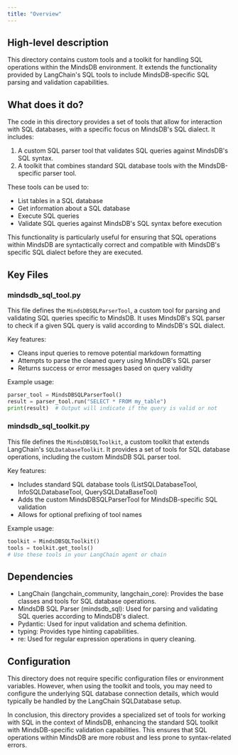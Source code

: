 ```yaml
---
title: "Overview"
---
```


## High-level description
This directory contains custom tools and a toolkit for handling SQL operations within the MindsDB environment. It extends the functionality provided by LangChain's SQL tools to include MindsDB-specific SQL parsing and validation capabilities.

## What does it do?
The code in this directory provides a set of tools that allow for interaction with SQL databases, with a specific focus on MindsDB's SQL dialect. It includes:

1. A custom SQL parser tool that validates SQL queries against MindsDB's SQL syntax.
2. A toolkit that combines standard SQL database tools with the MindsDB-specific parser tool.

These tools can be used to:
- List tables in a SQL database
- Get information about a SQL database
- Execute SQL queries
- Validate SQL queries against MindsDB's SQL syntax before execution

This functionality is particularly useful for ensuring that SQL operations within MindsDB are syntactically correct and compatible with MindsDB's specific SQL dialect before they are executed.

## Key Files

### mindsdb_sql_tool.py
This file defines the `MindsDBSQLParserTool`, a custom tool for parsing and validating SQL queries specific to MindsDB. It uses MindsDB's SQL parser to check if a given SQL query is valid according to MindsDB's SQL dialect.

Key features:
- Cleans input queries to remove potential markdown formatting
- Attempts to parse the cleaned query using MindsDB's SQL parser
- Returns success or error messages based on query validity

Example usage:
```python
parser_tool = MindsDBSQLParserTool()
result = parser_tool.run("SELECT * FROM my_table")
print(result)  # Output will indicate if the query is valid or not
```

### mindsdb_sql_toolkit.py
This file defines the `MindsDBSQLToolkit`, a custom toolkit that extends LangChain's `SQLDatabaseToolkit`. It provides a set of tools for SQL database operations, including the custom MindsDB SQL parser tool.

Key features:
- Includes standard SQL database tools (ListSQLDatabaseTool, InfoSQLDatabaseTool, QuerySQLDataBaseTool)
- Adds the custom MindsDBSQLParserTool for MindsDB-specific SQL validation
- Allows for optional prefixing of tool names

Example usage:
```python
toolkit = MindsDBSQLToolkit()
tools = toolkit.get_tools()
# Use these tools in your LangChain agent or chain
```

## Dependencies
- LangChain (langchain_community, langchain_core): Provides the base classes and tools for SQL database operations.
- MindsDB SQL Parser (mindsdb_sql): Used for parsing and validating SQL queries according to MindsDB's dialect.
- Pydantic: Used for input validation and schema definition.
- typing: Provides type hinting capabilities.
- re: Used for regular expression operations in query cleaning.

## Configuration
This directory does not require specific configuration files or environment variables. However, when using the toolkit and tools, you may need to configure the underlying SQL database connection details, which would typically be handled by the LangChain SQLDatabase setup.

In conclusion, this directory provides a specialized set of tools for working with SQL in the context of MindsDB, enhancing the standard SQL toolkit with MindsDB-specific validation capabilities. This ensures that SQL operations within MindsDB are more robust and less prone to syntax-related errors.